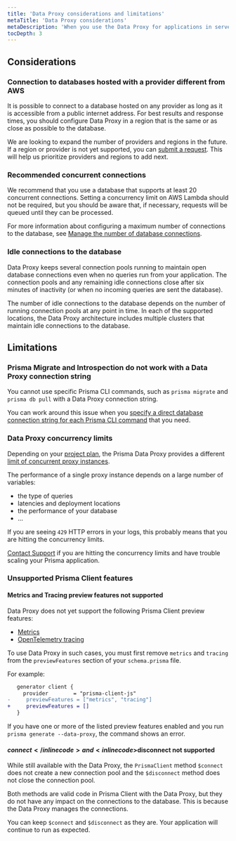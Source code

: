 ```yaml
---
title: 'Data Proxy considerations and limitations'
metaTitle: 'Data Proxy considerations'
metaDescription: 'When you use the Data Proxy for applications in serverless and edge runtimes, bear in mind a few considerations and learn about the current limitations.'
tocDepth: 3
---
```


## Considerations

### Connection to databases hosted with a provider different from AWS

It is possible to connect to a database hosted on any provider as long as it is accessible from a public internet address. For best results and response times, you should configure Data Proxy in a region that is the same or as close as possible to the database.

We are looking to expand the number of providers and regions in the future. If a region or provider is not yet supported, you can [submit a request](https://pris.ly/proxy-new-region). This will help us prioritize providers and regions to add next.

### Recommended concurrent connections

We recommend that you use a database that supports at least 20 concurrent connections.
Setting a concurrency limit on AWS Lambda should not be required, but you should be aware that, if necessary, requests will be queued until they can be processed.

For more information about configuring a maximum number of connections to the database, see [Manage the number of database connections](/data-platform/data-proxy/use-data-proxy#manage-the-number-of-database-connections).

### Idle connections to the database

Data Proxy keeps several connection pools running to maintain open database connections even when no queries run from your application. The connection pools and any remaining idle connections close after six minutes of inactivity (or when no incoming queries are sent the database).

The number of idle connections to the database depends on the number of running connection pools at any point in time. 
In each of the supported locations, the Data Proxy architecture includes multiple clusters that maintain idle connections to the database.

## Limitations

### Prisma Migrate and Introspection do not work with a Data Proxy connection string

You cannot use specific Prisma CLI commands, such as `prisma migrate` and `prisma db pull` with a Data Proxy connection string.

You can work around this issue when you [specify a direct database connection string for each Prisma CLI command](/data-platform/data-proxy/prisma-cli-with-data-proxy) that you need.

### Data Proxy concurrency limits

Depending on your [project plan](/data-platform/billing/plans-and-quotas), the Prisma Data Proxy provides a different [limit of concurrent proxy instances](/data-platform/about/limits-and-status#concurrency-limits-of-the-data-proxy).

The performance of a single proxy instance depends on a large number of variables:

- the type of queries
- latencies and deployment locations
- the performance of your database
- ...

If you are seeing `429` HTTP errors in your logs, this probably means that you are hitting the concurrency limits.

[Contact Support](/data-platform/contact-support) if you are hitting the concurrency limits and have trouble scaling your Prisma application.

### Unsupported Prisma Client features

#### Metrics and Tracing preview features not supported
Data Proxy does not yet support the following Prisma Client preview features:

- [Metrics](/concepts/components/prisma-client/metrics)
- [OpenTelemetry tracing](/concepts/components/prisma-client/opentelemetry-tracing)

To use Data Proxy in such cases, you must first remove `metrics` and `tracing` from the `previewFeatures` section of your `schema.prisma` file.

For example:

```diff
   generator client {
     provider        = "prisma-client-js"
-     previewFeatures = ["metrics", "tracing"]
+     previewFeatures = []
   }
```

If you have one or more of the listed preview features enabled and you run `prisma generate --data-proxy`, the command shows an error.

#### <inlinecode>$connect</inlinecode> and <inlinecode>$disconnect</inlinecode> not supported

While still available with the Data Proxy, the `PrismaClient` method `$connect` does not create a new connection pool and the `$disconnect` method does not close the connection pool.

Both methods are valid code in Prisma Client with the Data Proxy, but they do not have any impact on the connections to the database. This is because the Data Proxy manages the connections.

You can keep `$connect` and `$disconnect` as they are. Your application will continue to run as expected.